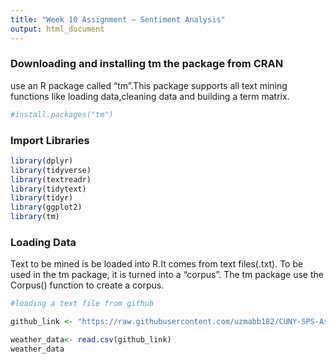 ```yaml
---
title: "Week 10 Assignment – Sentiment Analysis"
output: html_document
---
```


### Downloading and installing tm the package from CRAN

use an R package called “tm”.This package supports all text mining functions like loading data,cleaning data and building a term matrix.
```r

#install.packages("tm")

```

### Import Libraries

```r
library(dplyr)
library(tidyverse)
library(textreadr)
library(tidytext)
library(tidyr)
library(ggplot2)
library(tm)
```

### Loading Data

Text to be mined is be loaded into R.It comes from text files(.txt).
To be used in the tm package, it is turned into a “corpus”.
The tm package use the Corpus() function to create a corpus.

```r
#loading a text file from github

github_link <- "https://raw.githubusercontent.com/uzmabb182/CUNY-SPS-Assignments/main/data_607/week10/weather-tweet.csv"

weather_data<- read.csv(github_link)
weather_data
```